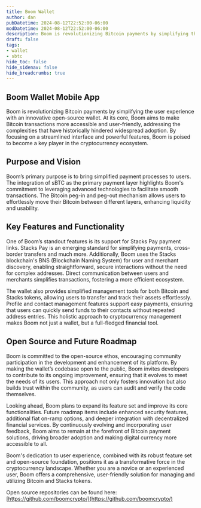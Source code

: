 ```yaml
---
title: Boom Wallet
author: dan
pubDatetime: 2024-08-12T22:52:00-06:00
modDatetime: 2024-08-12T22:52:00-06:00
description: Boom is revolutionizing Bitcoin payments by simplifying the user experience with an innovative open-source wallet
draft: false
tags:
- wallet
- sbtc
hide_toc: false 
hide_sidenav: false
hide_breadcrumbs: true
---
```


## Boom Wallet Mobile App

Boom is revolutionizing Bitcoin payments by simplifying the user experience with an innovative open-source wallet. At its core, Boom aims to make Bitcoin transactions more accessible and user-friendly, addressing the complexities that have historically hindered widespread adoption. By focusing on a streamlined interface and powerful features, Boom is poised to become a key player in the cryptocurrency ecosystem.

## Purpose and Vision

Boom’s primary purpose is to bring simplified payment processes to users. The integration of sBTC as the primary payment layer highlights Boom's commitment to leveraging advanced technologies to facilitate smooth transactions. The Bitcoin peg-in and peg-out mechanism allows users to effortlessly move their Bitcoin between different layers, enhancing liquidity and usability.

## Key Features and Functionality

One of Boom’s standout features is its support for Stacks Pay payment links.  Stacks Pay is an emerging standard for simplifying payments, cross-border transfers and much more.  Additionally, Boom uses the Stacks blockchain's BNS (Blockchain Naming System) for user and merchant discovery, enabling straightforward, secure interactions without the need for complex addresses. Direct communication between users and merchants simplifies transactions, fostering a more efficient ecosystem.

The wallet also provides simplified management tools for both Bitcoin and Stacks tokens, allowing users to transfer and track their assets effortlessly. Profile and contact management features support easy payments, ensuring that users can quickly send funds to their contacts without repeated address entries. This holistic approach to cryptocurrency management makes Boom not just a wallet, but a full-fledged financial tool.

## Open Source and Future Roadmap

Boom is committed to the open-source ethos, encouraging community participation in the development and enhancement of its platform. By making the wallet’s codebase open to the public, Boom invites developers to contribute to its ongoing improvement, ensuring that it evolves to meet the needs of its users. This approach not only fosters innovation but also builds trust within the community, as users can audit and verify the code themselves.

Looking ahead, Boom plans to expand its feature set and improve its core functionalities. Future roadmap items include enhanced security features, additional fiat on-ramp options, and deeper integration with decentralized financial services. By continuously evolving and incorporating user feedback, Boom aims to remain at the forefront of Bitcoin payment solutions, driving broader adoption and making digital currency more accessible to all.

Boom's dedication to user experience, combined with its robust feature set and open-source foundation, positions it as a transformative force in the cryptocurrency landscape. Whether you are a novice or an experienced user, Boom offers a comprehensive, user-friendly solution for managing and utilizing Bitcoin and Stacks tokens.

Open source repositories can be found here: [https://github.com/boomcrypto/](https://github.com/boomcrypto/)